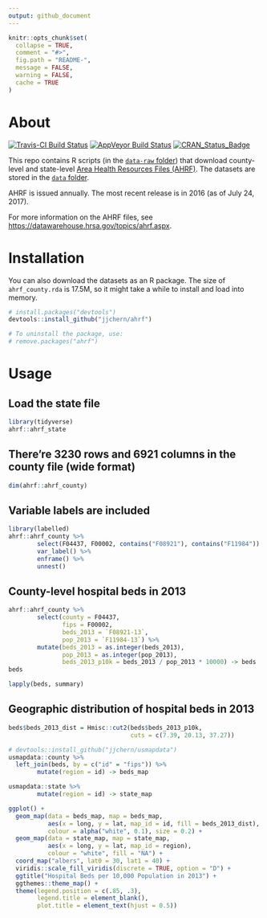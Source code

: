 ```yaml
---
output: github_document
---
```


<!-- README.md is generated from README.Rmd. Please edit that file -->

```r
knitr::opts_chunk$set(
  collapse = TRUE,
  comment = "#>",
  fig.path = "README-",
  message = FALSE, 
  warning = FALSE,
  cache = TRUE
)
```

# About

[![Travis-CI Build Status](https://travis-ci.org/jjchern/ahrf.svg?branch=master)](https://travis-ci.org/jjchern/ahrf)
[![AppVeyor Build Status](https://ci.appveyor.com/api/projects/status/github/jjchern/ahrf?branch=master&svg=true)](https://ci.appveyor.com/project/jjchern/ahrf)
[![CRAN_Status_Badge](http://www.r-pkg.org/badges/version/ahrf)](https://cran.r-project.org/package=ahrf)

This repo contains R scripts (in the [`data-raw` folder](https://github.com/jjchern/ahrf/tree/master/data-raw)) that download county-level and state-level 
[Area Health Resources Files (AHRF)](http://ahrf.hrsa.gov/download.htm). The datasets are stored in the [`data` folder](https://github.com/jjchern/ahrf/tree/master/data). 

AHRF is issued annually. 
The most recent release is in 2016 (as of July 24, 2017).

For more information on the AHRF files, see [https://datawarehouse.hrsa.gov/topics/ahrf.aspx](https://datawarehouse.hrsa.gov/topics/ahrf.aspx).

# Installation

You can also download the datasets as an R package.
The size of `ahrf_county.rda` is 17.5M, so it might take a while to install and load into memory.

```R
# install.packages("devtools")
devtools::install_github("jjchern/ahrf")

# To uninstall the package, use:
# remove.packages("ahrf")
```

# Usage

## Load the state file

```r
library(tidyverse)
ahrf::ahrf_state
```

## There're 3230 rows and 6921 columns in the county file (wide format)

```r
dim(ahrf::ahrf_county)
```

## Variable labels are included

```r
library(labelled)
ahrf::ahrf_county %>% 
        select(F04437, F00002, contains("F08921"), contains("F11984")) %>% 
        var_label() %>% 
        enframe() %>% 
        unnest()
```

## County-level hospital beds in 2013

```r
ahrf::ahrf_county %>% 
        select(county = F04437, 
               fips = F00002, 
               beds_2013 = `F08921-13`,
               pop_2013 = `F11984-13`) %>% 
        mutate(beds_2013 = as.integer(beds_2013),
               pop_2013 = as.integer(pop_2013),
               beds_2013_p10k = beds_2013 / pop_2013 * 10000) -> beds
beds

lapply(beds, summary)
```

## Geographic distribution of hospital beds in 2013

```r
beds$beds_2013_dist = Hmisc::cut2(beds$beds_2013_p10k, 
                                  cuts = c(7.39, 20.13, 37.27))

# devtools::install_github("jjchern/usmapdata")
usmapdata::county %>% 
  left_join(beds, by = c("id" = "fips")) %>% 
        mutate(region = id) -> beds_map

usmapdata::state %>% 
        mutate(region = id) -> state_map

ggplot() +
  geom_map(data = beds_map, map = beds_map,
           aes(x = long, y = lat, map_id = id, fill = beds_2013_dist),
           colour = alpha("white", 0.1), size = 0.2) +
  geom_map(data = state_map, map = state_map,
           aes(x = long, y = lat, map_id = region),
           colour = "white", fill = "NA") +
  coord_map("albers", lat0 = 30, lat1 = 40) +
  viridis::scale_fill_viridis(discrete = TRUE, option = "D") +
  ggtitle("Hospital Beds per 10,000 Population in 2013") +
  ggthemes::theme_map() +
  theme(legend.position = c(.85, .3),
        legend.title = element_blank(),
        plot.title = element_text(hjust = 0.5))
```
